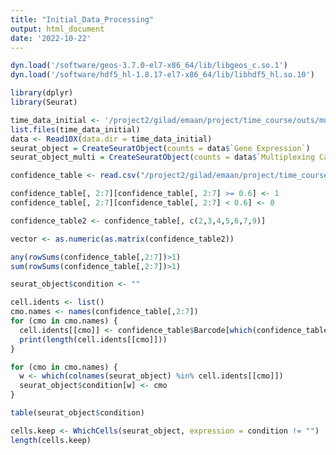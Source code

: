 ```yaml
---
title: "Initial_Data_Processing"
output: html_document
date: '2022-10-22'
---
```


```r

dyn.load('/software/geos-3.7.0-el7-x86_64/lib/libgeos_c.so.1')
dyn.load('/software/hdf5_hl-1.8.17-el7-x86_64/lib/libhdf5_hl.so.10')

library(dplyr)
library(Seurat)

time_data_initial <- '/project2/gilad/emaan/project/time_course/outs/multi/count/raw_feature_bc_matrix'
list.files(time_data_initial) 
data <- Read10X(data.dir = time_data_initial)
seurat_object = CreateSeuratObject(counts = data$`Gene Expression`)
seurat_object_multi = CreateSeuratObject(counts = data$`Multiplexing Capture`)

confidence_table <- read.csv("/project2/gilad/emaan/project/time_course/outs/multi/multiplexing_analysis/assignment_confidence_table.csv")

confidence_table[, 2:7][confidence_table[, 2:7] >= 0.6] <- 1
confidence_table[, 2:7][confidence_table[, 2:7] < 0.6] <- 0

confidence_table2 <- confidence_table[, c(2,3,4,5,6,7,9)]

vector <- as.numeric(as.matrix(confidence_table2))
```

```r
any(rowSums(confidence_table[,2:7])>1)
sum(rowSums(confidence_table[,2:7])>1)
```

```r
seurat_object$condition <- ""

cell.idents <- list()
cmo.names <- names(confidence_table[,2:7])
for (cmo in cmo.names) {
  cell.idents[[cmo]] <- confidence_table$Barcode[which(confidence_table[[cmo]]==1)]
  print(length(cell.idents[[cmo]]))
}

```
```r
for (cmo in cmo.names) {
  w <- which(colnames(seurat_object) %in% cell.idents[[cmo]])
  seurat_object$condition[w] <- cmo
}
```

```r
table(seurat_object$condition)
```

```r
cells.keep <- WhichCells(seurat_object, expression = condition != "")
length(cells.keep)
```

